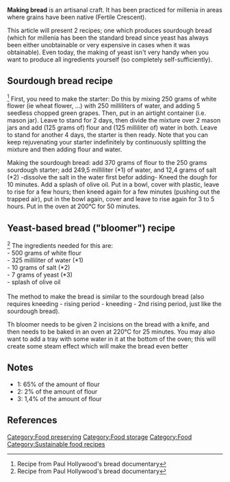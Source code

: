 '''Making bread''' is an artisanal craft. It has been practiced for millenia in areas where grains have been native (Fertile Crescent).

This article will present 2 recipes; one which produces sourdough bread (which for millenia has been the standard bread since yeast has always been either unobtainable or very expensive in cases when it was obtainable). Even today, the making of yeast isn't very handy when you want to produce all ingredients yourself (so completely  self-sufficiently).

==Sourdough bread recipe==
<ref>Recipe from Paul Hollywood's bread documentary</ref>
First, you need to make the starter:
Do this by mixing 250 grams of white flower (ie wheat flower, ...) with 250 milliliters of water, and adding 5 seedless chopped green grapes. Then, put in an airtight container (i.e. mason jar). Leave to stand for 2 days, then divide the mixture over 2 mason jars and add (125 grams of) flour and (125 milliliter of) water in both. Leave to stand for another 4 days, the starter is then ready. Note that you can keep rejuvenating your starter indefinitely by continuously splitting the mixture and then adding flour and water.

Making the sourdough bread:
add 370 grams of flour to the 250 grams sourdough starter; add 249,5 milliliter (*1) of water, and 12,4 grams of salt (*2) -dissolve the salt in the water first befor adding-
Kneed the dough for 10 minutes. Add a splash of olive oil.
Put in a bowl, cover with plastic, leave to rise for a few hours; then kneed again for a few minutes (pushing out the trapped air), put in the bowl again, cover and leave to rise again for 3 to 5 hours. Put in the oven at 200°C for 50 minutes.

==Yeast-based bread ("bloomer") recipe==
<ref>Recipe from Paul Hollywood's bread documentary</ref>
The ingredients needed for this are:<br />
- 500 grams of white flour<br />
- 325 milliliter of water (*1)<br />
- 10 grams of salt (*2)<br />
- 7 grams of yeast (*3)<br />
- splash of olive oil<br />
<br />
The method to make the bread is similar to the sourdough bread (also requires kneeding - rising period - kneeding - 2nd rising period, just like the sourdough bread).

Th bloomer needs to be given 2 incisions on the bread with a knife, and then needs to be baked in an oven at 220°C for 25 minutes. You may also want to add a tray with some water in it at the bottom of the oven; this will create some steam effect which will make the bread even better

==Notes==
*1: 65% of the amount of flour
*2: 2% of the amount of flour
*3: 1,4% of the amount of flour

==References==
{{reflist}}

[[Category:Food preserving]]
[[Category:Food storage]]
[[Category:Food]]
[[Category:Sustainable food recipes]]